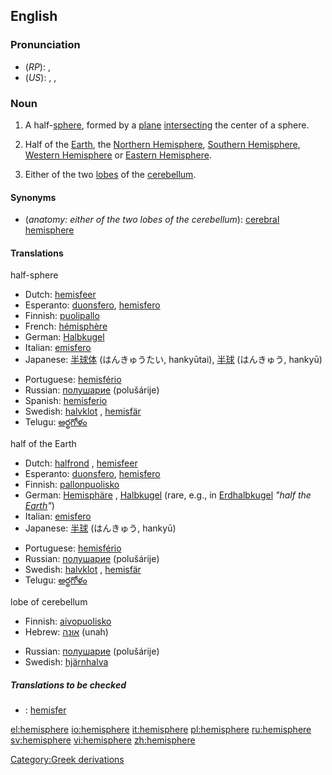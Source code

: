 ==English==

===Pronunciation===
*(''RP''): {{IPA|/ˈhɛmɪsfɪə/}}, {{SAMPA|/"hEmIsfI@/}}
*(''US''): {{AHD|hĕ'mĭsfîr}}, {{IPA|/ˈhɛmɪsfɪər/}}, {{SAMPA|/"hEmIsfI@`/}}

===Noun===
{{en-noun}}

#<!--NHalfSphere-->{{geometry}} A half-[[sphere]], formed by a [[plane]] [[intersect]]ing the center of a sphere.
#<!--NHalfPlanet-->{{geography}} Half of the [[Earth]], the [[Northern Hemisphere]], [[Southern Hemisphere]], [[Western Hemisphere]] or [[Eastern Hemisphere]].
#<!--NHalfBrain-->{{anatomy}} Either of the two [[lobe]]s of the [[cerebellum]].

====Synonyms====
*(''anatomy: either of the two lobes of the cerebellum''): [[cerebral hemisphere]]

====Translations====
;half-sphere
{{top}}
*Dutch: [[hemisfeer]] {{m}}
*Esperanto: [[duonsfero]], [[hemisfero]]
*Finnish: [[puolipallo]]
*French: [[hémisphère]] {{m}}
*German: [[Halbkugel]] {{f}}
*Italian: [[emisfero]]
*Japanese: [[半球体]] (はんきゅうたい, hankyūtai), [[半球]] (はんきゅう, hankyū)
{{mid}}
*Portuguese: [[hemisfério]] {{m}}
*Russian: [[полушарие]] (polušárije) {{n}}
*Spanish: [[hemisferio]] {{m}}
*Swedish: [[halvklot]] {{c}}, [[hemisfär]] {{c}}
*Telugu: [[అర్థగోళం]]
{{bottom}}

;half of the Earth
{{top}}
*Dutch: [[halfrond]] {{n}}, [[hemisfeer]] {{m}}
*Esperanto: [[duonsfero]], [[hemisfero]]
*Finnish: [[pallonpuolisko]]
*German: [[Hemisphäre]] {{f}}, [[Halbkugel]] {{f}} (rare, e.g., in [[Erdhalbkugel]] ''"half the [[Earth]]"'')
*Italian: [[emisfero]]
*Japanese: [[半球]] (はんきゅう, hankyū)
{{mid}}
*Portuguese: [[hemisfério]] {{m}}
*Russian: [[полушарие]] (polušárije) {{n}}
*Swedish: [[halvklot]] {{c}}, [[hemisfär]] {{c}}
*Telugu: [[అర్థగోళం]]
{{bottom}}

;lobe of cerebellum
{{top}}
*Finnish: [[aivopuolisko]]
*Hebrew: [[אונה|אוּנָה]] (unah) {{f}}
{{mid}}
*Russian: [[полушарие]] (polušárije) {{n}}
*Swedish: [[hjärnhalva]] {{c}}
{{bottom}}

=====Translations to be checked=====
<!--Remove this section once all of the translations below have been moved into the tables above.-->
{{checktrans}}

*{{ttbc|Indonesian}}: [[hemisfer]]

[[Category:Greek derivations]]

[[el:hemisphere]]
[[io:hemisphere]]
[[it:hemisphere]]
[[pl:hemisphere]]
[[ru:hemisphere]]
[[sv:hemisphere]]
[[vi:hemisphere]]
[[zh:hemisphere]]